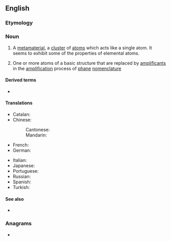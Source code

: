 ==English==
{{wikipedia}}

===Etymology===
{{prefix|en|super|atom}}

===Noun===
{{en-noun}}
# {{lb|en|physics|chemistry}} A [[metamaterial]], a [[cluster]] of [[atom]]s which acts like a single atom. It seems to exhibit some of the properties of elemental atoms.
# {{lb|en|organic chemistry}} One or more atoms of a basic structure that are replaced by [[amplificant]]s in the [[amplification]] process of [[phane]] [[nomenclature]]

====Derived terms====
* {{l|en|superatomic}}

====Translations====
{{trans-top|a cluster of atoms which seems to exhibit some of the properties of elemental atoms}}
* Catalan: {{t|ca|superàtom|m}}
* Chinese:
*: Cantonese: {{t|yue|超原子|tr=ciu1 jyun4 zi2|sc=Hani}}
*: Mandarin: {{t|cmn|超原子|tr=chāoyuánzǐ|sc=Hani}}
* French: {{t+|fr|superatome|m}}
* German: {{t|de|Superatom|n}}
{{trans-mid}}
* Italian: {{t+|it|superatomo|m}}
* Japanese: {{t|ja|超原子|tr=ちょうげんし, chōgenshi}}
* Portuguese: {{t|pt|superátomo|m}}
* Russian: {{t|ru|сверхатом|m}}
* Spanish: {{t|es|superátomo|m}}
* Turkish: {{t|tr|süperatom|m}}
{{trans-bottom}}

====See also====
* {{l|en|supermolecule}}

===Anagrams===
* {{anagrams|en|a=aemoprstu|autosperm|mousetrap}}